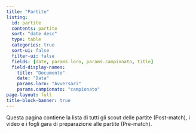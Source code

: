 ```yaml
---
title: "Partite"
listing:
  id: partite
  contents: partite
  sort: "date desc"
  type: table
  categories: true
  sort-ui: false
  filter-ui: false
  fields: [date, params.loro, params.campionato, title]
  field-display-names:
    title: "Documento"
    date: "Data"
    params.loro: "Avversari"
    params.campionato: "campionato"
page-layout: full
title-block-banner: true
---
```


Questa pagina contiene la lista di tutti gli scout delle partite (Post-match), i video e i fogli gara di preparazione alle partite (Pre-match).

::: {#partite}
:::
